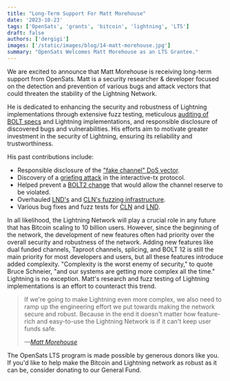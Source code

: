 ```yaml
---
title: "Long-Term Support For Matt Morehouse"
date: '2023-10-23'
tags: ['OpenSats', 'grants', 'bitcoin', 'lightning', 'LTS']
draft: false
authors: ['dergigi']
images: ['/static/images/blog/14-matt-morehouse.jpg']
summary: "OpenSats Welcomes Matt Morehouse as an LTS Grantee."
---
```


We are excited to announce that Matt Morehouse is receiving long-term support
from OpenSats. Matt is a security researcher & developer focused on the
detection and prevention of various bugs and attack vectors that could threaten
the stability of the Lightning Network.

He is dedicated to enhancing the security and robustness of Lightning
implementations through extensive fuzz testing, meticulous [auditing of BOLT
specs](https://github.com/lightning/bolts/pulls?q=is%3Apr+reviewed-by%3Amorehouse+sort%3Aupdated-desc)
and Lightning implementations, and responsible disclosure of discovered bugs and
vulnerabilities. His efforts aim to motivate greater investment in the security
of Lightning, ensuring its reliability and trustworthiness.

His past contributions include:

- Responsible disclosure of the ["fake channel" DoS vector](https://morehouse.github.io/lightning/fake-channel-dos/).
- Discovery of a [griefing attack](https://github.com/lightning/bolts/pull/851#discussion_r997537630) in the interactive-tx protocol.
- Helped prevent a [BOLT2 change](https://github.com/lightning/bolts/pull/1083) that would allow the channel reserve to be violated.
- Overhauled [LND's](https://github.com/lightningnetwork/lnd/issues/7452) and [CLN's fuzzing infrastructure](https://github.com/ElementsProject/lightning/issues/6083).
- Various bug fixes and fuzz tests for [CLN](https://github.com/ElementsProject/lightning/commits?author=morehouse) and [LND](https://github.com/lightningnetwork/lnd/commits?author=morehouse).

In all likelihood, the Lightning Network will play a crucial role in any future
that has Bitcoin scaling to 10 billion users. However, since the beginning of
the network, the development of new features often had priority over the overall
security and robustness of the network. Adding new features like dual funded
channels, Taproot channels, splicing, and BOLT 12 is still the main priority for
most developers and users, but all these features introduce added complexity.
"Complexity is the worst enemy of security," to quote Bruce Schneier, "and our
systems are getting more complex all the time." Lightning is no exception.  Matt's
research and fuzz testing of Lightning implementations is an effort to
counteract this trend.

> If we're going to make Lightning even more complex, we also need to ramp up the
> engineering effort we put towards making the network secure and robust. Because
> in the end it doesn't matter how feature-rich and easy-to-use the Lightning
> Network is if it can't keep user funds safe.
>
> <cite>—[Matt Morehouse](https://morehouse.github.io/lightning/fake-channel-dos/)</cite>

The OpenSats LTS program is made possible by generous donors like you. If you'd
like to help make the Bitcoin and Lightning network as robust as it can be,
consider donating to our General Fund.

<center>
    <DonateToGeneralFundButton/>
</center>